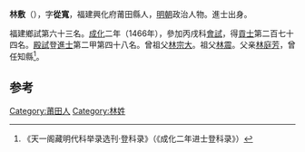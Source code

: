 '''林敷'''（{{bd|1430年||？}}），字'''從寬'''，福建興化府莆田縣人，[[明朝|明朝]]政治人物。進士出身。

福建鄉試第六十三名。[[成化|成化]]二年（1466年），參加丙戌科[[會試|會試]]，得[[貢士|貢士]]第二百七十四名。[[殿試|殿試]]登[[進士|進士]]第二甲第四十八名。曾祖父[[林宗大|林宗大]]。祖父[[林震|林震]]。父亲[[林庭芳|林庭芳]]，曾任知縣<ref>《天一阁藏明代科举录选刊·登科录》（《成化二年进士登科录》）</ref>。

==参考==
{{reflist}}
{{明朝人物小作品}}
{{成化二年丙戌科殿試金榜}}

[[Category:莆田人|Category:莆田人]]
[[Category:林姓|Category:林姓]]